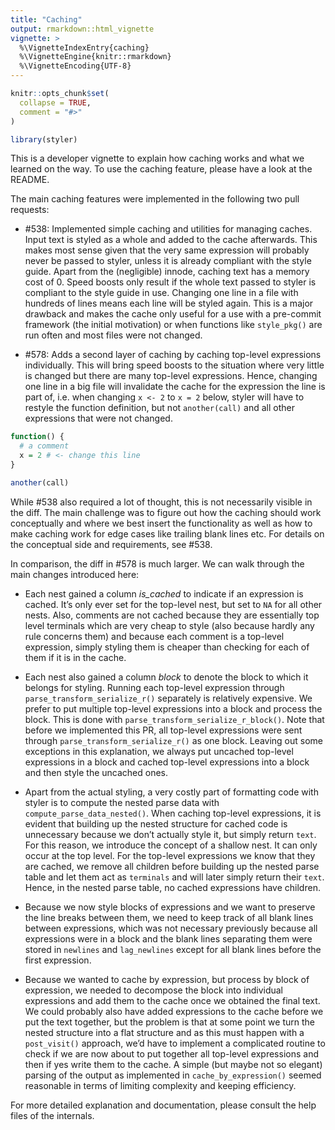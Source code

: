 ```yaml
---
title: "Caching"
output: rmarkdown::html_vignette
vignette: >
  %\VignetteIndexEntry{caching}
  %\VignetteEngine{knitr::rmarkdown}
  %\VignetteEncoding{UTF-8}
---
```


```r
knitr::opts_chunk$set(
  collapse = TRUE,
  comment = "#>"
)
```

```r
library(styler)
```

This is a developer vignette to explain how caching works and what we learned on
the way. To use the caching feature, please have a look at the README.

The main caching features were implemented in the following two pull requests:

- #538: Implemented simple caching and utilities for managing caches. Input text
  is styled as a whole and added to the cache afterwards. This makes most sense
  given that the very same expression will probably never be passed to styler,
  unless it is already compliant with the style guide. Apart from the
  (negligible) innode, caching text has a memory cost of 0. Speed boosts only
  result if the whole text passed to styler is compliant to the style guide in
  use. Changing one line in a file with hundreds of lines means each line will
  be styled again. This is a major drawback and makes the cache only useful for
  a use with a pre-commit framework (the initial motivation) or when functions
  like `style_pkg()` are run often and most files were not changed.

- #578: Adds a second layer of caching by caching top-level expressions
  individually. This will bring speed boosts to the situation where very little
  is changed but there are many top-level expressions. Hence, changing one line
  in a big file will invalidate the cache for the expression the line is part
  of, i.e. when changing `x <- 2` to `x = 2` below, styler will have to restyle
  the function definition, but not `another(call)` and all other expressions
  that were not changed.

```r
function() {
  # a comment 
  x = 2 # <- change this line
}

another(call)
```

While #538 also required a lot of thought, this is not necessarily visible in
the diff. The main challenge was to figure out how the caching should work
conceptually and where we best insert the functionality as well as how to make
caching work for edge cases like trailing blank lines etc. For details on the
conceptual side and requirements, see #538.

In comparison, the diff in #578 is much larger. We can walk through the main
changes introduced here:

- Each nest gained a column *is_cached* to indicate if an expression is cached.
  It's only ever set for the top-level nest, but set to `NA` for all other
  nests. Also, comments are not cached because they are essentially top level
  terminals which are very cheap to style (also because hardly any rule concerns
  them) and because each comment is a top-level expression, simply styling them
  is cheaper than checking for each of them if it is in the cache.

- Each nest also gained a column *block* to denote the block to which it belongs
  for styling. Running each top-level expression through
  `parse_transform_serialize_r()` separately is relatively expensive. We prefer
  to put multiple top-level expressions into a block and process the block. This
  is done with `parse_transform_serialize_r_block()`. Note that before we
  implemented this PR, all top-level expressions were sent through
  `parse_transform_serialize_r()` as one block. Leaving out some exceptions in
  this explanation, we always put uncached top-level expressions in a block and
  cached top-level expressions into a block and then style the uncached ones.

- Apart from the actual styling, a very costly part of formatting code with
  styler is to compute the nested parse data with `compute_parse_data_nested()`.
  When caching top-level expressions, it is evident that building up the nested
  structure for cached code is unnecessary because we don't actually style it,
  but simply return `text`. For this reason, we introduce the concept of a
  shallow nest. It can only occur at the top level. For the top-level
  expressions we know that they are cached, we remove all children before
  building up the nested parse table and let them act as `terminals` and will
  later simply return their `text`. Hence, in the nested parse table, no cached
  expressions have children.

- Because we now style blocks of expressions and we want to preserve the line
  breaks between them, we need to keep track of all blank lines between
  expressions, which was not necessary previously because all expressions were
  in a block and the blank lines separating them were stored in `newlines` and
  `lag_newlines` except for all blank lines before the first expression.

- Because we wanted to cache by expression, but process by block of expression,
  we needed to decompose the block into individual expressions and add them to
  the cache once we obtained the final text. We could probably also have added
  expressions to the cache before we put the text together, but the problem is
  that at some point we turn the nested structure into a flat structure and as
  this must happen with a `post_visit()` approach, we'd have to implement a
  complicated routine to check if we are now about to put together all top-level
  expressions and then if yes write them to the cache. A simple (but maybe not
  so elegant) parsing of the output as implemented in `cache_by_expression()`
  seemed reasonable in terms of limiting complexity and keeping efficiency.

For more detailed explanation and documentation, please consult the help files
of the internals.

